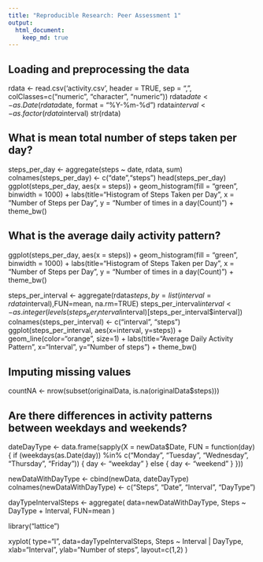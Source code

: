 ```yaml
---
title: "Reproducible Research: Peer Assessment 1"
output: 
  html_document:
    keep_md: true
---
```



## Loading and preprocessing the data
rdata <- read.csv('activity.csv', header = TRUE, sep = ",", colClasses=c("numeric", "character", "numeric"))
rdata$date <- as.Date(rdata$date, format = "%Y-%m-%d")
rdata$interval <- as.factor(rdata$interval)
str(rdata)




## What is mean total number of steps taken per day?
steps_per_day <- aggregate(steps ~ date, rdata, sum)
colnames(steps_per_day) <- c("date","steps")
head(steps_per_day)
ggplot(steps_per_day, aes(x = steps)) + geom_histogram(fill = "green", binwidth = 1000) + labs(title="Histogram of Steps Taken per Day",  x = "Number of Steps per Day", y = "Number of times in a day(Count)") + theme_bw()

## What is the average daily activity pattern?

ggplot(steps_per_day, aes(x = steps)) + geom_histogram(fill = "green", binwidth = 1000) + labs(title="Histogram of Steps Taken per Day",  x = "Number of Steps per Day", y = "Number of times in a day(Count)") + theme_bw()

steps_per_interval <- aggregate(rdata$steps, by = list(interval = rdata$interval),FUN=mean, na.rm=TRUE)
steps_per_interval$interval <- as.integer(levels(steps_per_interval$interval)[steps_per_interval$interval])
colnames(steps_per_interval) <- c("interval", "steps")
ggplot(steps_per_interval, aes(x=interval, y=steps)) +   geom_line(color="orange", size=1) +  labs(title="Average Daily Activity Pattern", x="Interval", y="Number of steps") +   theme_bw()

## Imputing missing values
countNA <- nrow(subset(originalData, is.na(originalData$steps)))



## Are there differences in activity patterns between weekdays and weekends?


dateDayType <- data.frame(sapply(X = newData$Date, FUN = function(day) {
    if (weekdays(as.Date(day)) %in% c("Monday", "Tuesday", "Wednesday", "Thursday", "Friday")) { day <- "weekday" } 
    else {
        day <- "weekend"
    }
}))

newDataWithDayType <- cbind(newData, dateDayType)
colnames(newDataWithDayType) <- c("Steps", "Date", "Interval", "DayType")

dayTypeIntervalSteps <- aggregate(
    data=newDataWithDayType,
    Steps ~ DayType + Interval,
    FUN=mean
)

library("lattice")

xyplot(
    type="l",
    data=dayTypeIntervalSteps,
    Steps ~ Interval | DayType,
    xlab="Interval",
    ylab="Number of steps",
    layout=c(1,2)
)
